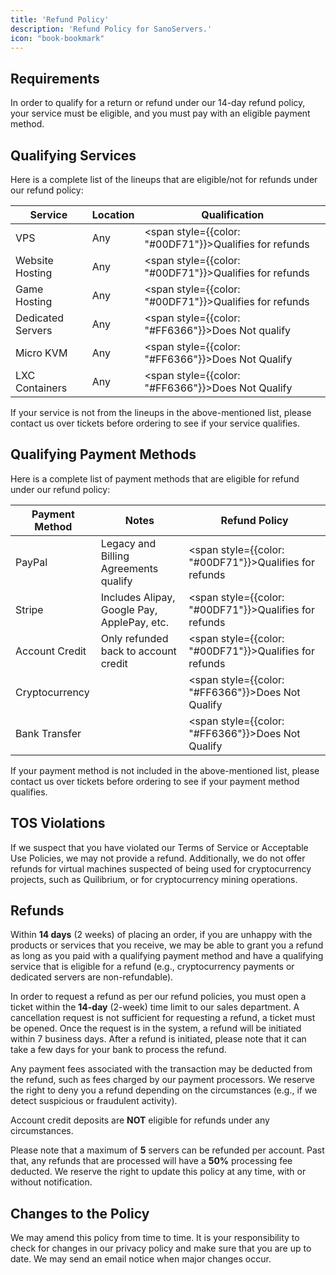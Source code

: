 ```yaml
---
title: 'Refund Policy'
description: 'Refund Policy for SanoServers.'
icon: "book-bookmark"
---
```


## Requirements
In order to qualify for a return or refund under our 14-day refund policy, your service must be eligible, and you must pay with an eligible payment method.

## Qualifying Services
Here is a complete list of the lineups that are eligible/not for refunds under our refund policy:

| Service            | Location | Qualification           |
|--------------------|----------|-------------------------|
| VPS                | Any      | <span style={{color: "#00DF71"}}>Qualifies for refunds</span>   |
| Website Hosting    | Any      | <span style={{color: "#00DF71"}}>Qualifies for refunds</span>   |
| Game Hosting       | Any      | <span style={{color: "#00DF71"}}>Qualifies for refunds</span>   |
| Dedicated Servers  | Any      | <span style={{color: "#FF6366"}}>Does Not qualify</span>        |
| Micro KVM          | Any      | <span style={{color: "#FF6366"}}>Does Not Qualify</span>        |
| LXC Containers     | Any      | <span style={{color: "#FF6366"}}>Does Not Qualify</span>        |

If your service is not from the lineups in the above-mentioned list, please contact us over tickets before ordering to see if your service qualifies.

## Qualifying Payment Methods
Here is a complete list of payment methods that are eligible for refund under our refund policy:

| Payment Method     | Notes                              | Refund Policy           |
|--------------------|------------------------------------|-------------------------|
| PayPal             | Legacy and Billing Agreements qualify | <span style={{color: "#00DF71"}}>Qualifies for refunds</span>   |
| Stripe             | Includes Alipay, Google Pay, ApplePay, etc. | <span style={{color: "#00DF71"}}>Qualifies for refunds</span>   |
| Account Credit     | Only refunded back to account credit | <span style={{color: "#00DF71"}}>Qualifies for refunds</span>   |
| Cryptocurrency     |                                    | <span style={{color: "#FF6366"}}>Does Not Qualify</span>        |
| Bank Transfer      |                                    | <span style={{color: "#FF6366"}}>Does Not Qualify</span>        |

If your payment method is not included in the above-mentioned list, please contact us over tickets before ordering to see if your payment method qualifies.

## TOS Violations
If we suspect that you have violated our Terms of Service or Acceptable Use Policies, we may not provide a refund. Additionally, we do not offer refunds for virtual machines suspected of being used for cryptocurrency projects, such as Quilibrium, or for cryptocurrency mining operations.

## Refunds
Within **14 days** (2 weeks) of placing an order, if you are unhappy with the products or services that you receive, we may be able to grant you a refund as long as you paid with a qualifying payment method and have a qualifying service that is eligible for a refund (e.g., cryptocurrency payments or dedicated servers are non-refundable).

In order to request a refund as per our refund policies, you must open a ticket within the **14-day** (2-week) time limit to our sales department. A cancellation request is not sufficient for requesting a refund, a ticket must be opened. Once the request is in the system, a refund will be initiated within 7 business days. After a refund is initiated, please note that it can take a few days for your bank to process the refund.

Any payment fees associated with the transaction may be deducted from the refund, such as fees charged by our payment processors. We reserve the right to deny you a refund depending on the circumstances (e.g., if we detect suspicious or fraudulent activity).

Account credit deposits are **NOT** eligible for refunds under any circumstances.

Please note that a maximum of **5** servers can be refunded per account. Past that, any refunds that are processed will have a **50%** processing fee deducted. We reserve the right to update this policy at any time, with or without notification.

## Changes to the Policy
We may amend this policy from time to time. It is your responsibility to check for changes in our privacy policy and make sure that you are up to date. We may send an email notice when major changes occur.